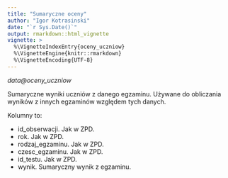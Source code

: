```yaml
---
title: "Sumaryczne oceny"
author: "Igor Kotrasinski"
date: "`r Sys.Date()`"
output: rmarkdown::html_vignette
vignette: >
  %\VignetteIndexEntry{oceny_uczniow}
  %\VignetteEngine{knitr::rmarkdown}
  %\VignetteEncoding{UTF-8}
---
```


*data\@oceny\_uczniow*

Sumaryczne wyniki uczniów z danego egzaminu. Używane do obliczania wyników z innych egzaminów
względem tych danych.

Kolumny to:

* id_obserwacji. Jak w ZPD.
* rok. Jak w ZPD.
* rodzaj_egzaminu. Jak w ZPD.
* czesc_egzaminu. Jak w ZPD.
* id_testu. Jak w ZPD.
* wynik. Sumaryczny wynik z egzaminu.

